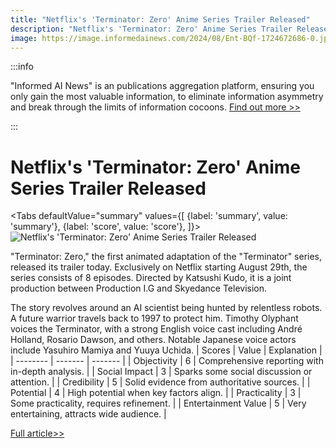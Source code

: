 ```yaml
---
title: "Netflix's 'Terminator: Zero' Anime Series Trailer Released"
description: "Netflix's 'Terminator: Zero' Anime Series Trailer Released"
image: https://image.informedainews.com/2024/08/Ent-BQf-1724672686-0.jpg
---
```



:::info

"Informed AI News" is an publications aggregation platform, ensuring you only gain the most valuable information, to eliminate information asymmetry and break through the limits of information cocoons.  [Find out more >>](/)

:::

# Netflix's 'Terminator: Zero' Anime Series Trailer Released


<Tabs
	defaultValue="summary"
	values={[
	{label: 'summary', value: 'summary'},
	{label: 'score', value: 'score'},
]}>
<TabItem value="summary">
<img
  src="https://image.informedainews.com/2024/08/Ent-BQf-1724672686-0.jpg"
  alt="Netflix's 'Terminator: Zero' Anime Series Trailer Released"
/>



"Terminator: Zero," the first animated adaptation of the "Terminator" series, released its trailer today. Exclusively on Netflix starting August 29th, the series consists of 8 episodes. Directed by Katsushi Kudo, it is a joint production between Production I.G and Skyedance Television.

The story revolves around an AI scientist being hunted by relentless robots. A future warrior travels back to 1997 to protect him. Timothy Olyphant voices the Terminator, with a strong English voice cast including André Holland, Rosario Dawson, and others. Notable Japanese voice actors include Yasuhiro Mamiya and Yuuya Uchida.
</TabItem>
<TabItem value="score">
	| Scores     | Value   | Explanation |
	| -------- | ------- | ------- |
	| Objectivity  | 6    | Comprehensive reporting with in-depth analysis.    |
	| Social Impact | 3     | Sparks some social discussion or attention.    |
	| Credibility    | 5    | Solid evidence from authoritative sources.    |
	| Potential    | 4    | High potential when key factors align.    |
	| Practicality    | 3    | Some practicality, requires refinement.    |
	| Entertainment Value    | 5    | Very entertaining, attracts wide audience.    |
</TabItem>
</Tabs>

[Full article>>](https://www.gcores.com/articles/187254)
